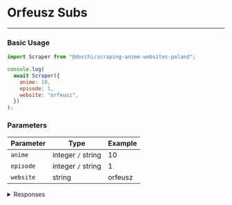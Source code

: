 # Orfeusz Subs

---

### Basic Usage

```javascript
import Scraper from "@docchi/scraping-anime-websites-poland";

console.log(
  await Scraper({
    anime: 10,
    episode: 1,
    website: "orfeusz",
  })
);
```

### Parameters

| Parameter | Type               | Example |
| --------- | ------------------ | ------- |
| `anime`   | integer `/` string | 10      |
| `episode` | integer `/` string | 1       |
| `website` | string             | orfeusz |

<details>
    <summary>Responses</summary>

#### Response `200`

```json
{
  "status": 200,
  "message": "Success",
  "episode_url": [
    { "player": "cda", "url": "https://ebd.cda.pl/620x368/1510259904" }
  ],
  "episode_next_url": 2
}
```

#### Response `500`

```json
{ "status": 500, "message": "Something went wrong!" }
```

</details>
